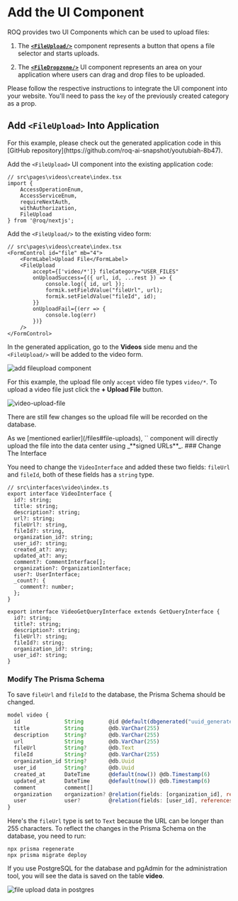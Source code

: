 

# Add the UI Component

ROQ provides two UI Components which can be used to upload files:

1. The [**`<FileUpload/>`**](/files/ui-components#fileupload) component represents a button that opens a file selector and starts uploads.

2. The [**`<FileDropzone/>`**](/files/ui-components#filedropzone) UI component represents an area on your application where users can drag and drop files to be uploaded.

Please follow the respective instructions to integrate the UI component into your website. You'll need to pass the `key` of the previously created category as a prop.


## Add `<FileUpload>` Into Application

<Callout type="info">
For this example, please check out the generated application code in this [GitHub repository](https://github.com/roq-ai-snapshot/youtubiah-8b47). 
</Callout>

Add the `<FileUpload>` UI component into the existing application code:

```tsx
// src\pages\videos\create\index.tsx
import { 
	AccessOperationEnum, 
	AccessServiceEnum, 
	requireNextAuth, 
	withAuthorization, 
	FileUpload 
} from '@roq/nextjs';
```

Add the `<FileUpload/>` to the existing video form:

```tsx
// src\pages\videos\create\index.tsx
<FormControl id="file" mb="4">
	<FormLabel>Upload File</FormLabel>
    <FileUpload 
		accept={['video/*']} fileCategory="USER_FILES"
        onUploadSuccess={({ url, id, ...rest }) => {
            console.log({ id, url });
            formik.setFieldValue("fileUrl", url);
            formik.setFieldValue("fileId", id);
        }}
		onUploadFail={(err => {
			console.log(err)
		})}
    />
</FormControl>
```

In the generated application, go to the **Videos** side menu and the `<FileUpload/>` will be added to the video form.

![add fileupload component](/add-file-upload.png)

For this example, the upload file only `accept` video file types `video/*`. To upload a video file just click the **+ Upload File** button.

![video-upload-file](/video-file-upload.png)

There are still few changes so the upload file will be recorded on the database.

<Callout type="info">
As we [mentioned earlier](/files#file-uploads), `<FileUpload/>` component will directly upload the file into the data center using _**signed URLs**_.
</Callout>

<Steps>
### Change The Interface

You need to change the `VideoInterface` and added these two fields: `fileUrl` and `fileId`, both of these fields has a `string` type.

```tsx
// src\interfaces\video\index.ts
export interface VideoInterface {
  id?: string;
  title: string;
  description?: string;
  url?: string;
  fileUrl?: string,
  fileId?: string,
  organization_id?: string;
  user_id?: string;
  created_at?: any;
  updated_at?: any;
  comment?: CommentInterface[];
  organization?: OrganizationInterface;
  user?: UserInterface;
  _count?: {
    comment?: number;
  };
}

export interface VideoGetQueryInterface extends GetQueryInterface {
  id?: string;
  title?: string;
  description?: string;
  fileUrl?: string;
  fileId?: string;
  organization_id?: string;
  user_id?: string;
}
```

### Modify The Prisma Schema

To save `fileUrl` and `fileId` to the database, the Prisma Schema should be changed.

```js
model video {
  id              String        @id @default(dbgenerated("uuid_generate_v4()")) @db.Uuid
  title           String        @db.VarChar(255)
  description     String?       @db.VarChar(255)
  url             String        @db.VarChar(255)
  fileUrl         String?       @db.Text
  fileId          String?       @db.VarChar(255)
  organization_id String?       @db.Uuid
  user_id         String?       @db.Uuid
  created_at      DateTime      @default(now()) @db.Timestamp(6)
  updated_at      DateTime      @default(now()) @db.Timestamp(6)
  comment         comment[]
  organization    organization? @relation(fields: [organization_id], references: [id], onDelete: NoAction, onUpdate: NoAction)
  user            user?         @relation(fields: [user_id], references: [id], onDelete: NoAction, onUpdate: NoAction)
}
```

Here's the `fileUrl` type is set to `Text` because the URL can be longer than 255 characters. To reflect the changes in the Prisma Schema on the database, you need to run:

```shell
npx prisma regenerate
npx prisma migrate deploy
```


If you use PostgreSQL for the database and pgAdmin for the administration tool, you will see the data is saved on the table **video**.

![file upload data in postgres](/file-upload-data-postgres.png)

</Steps>